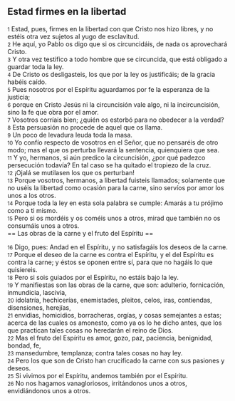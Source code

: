 == Estad firmes en la libertad ==

{{anchor|1}} <small>1</small> Estad, pues, firmes en la libertad con que Cristo nos hizo libres, y no estéis otra vez sujetos al yugo de esclavitud.<br>
{{anchor|2}} <small>2</small> He aquí, yo Pablo os digo que si os circuncidáis, de nada os aprovechará Cristo.<br>
{{anchor|3}} <small>3</small> Y otra vez testifico a todo hombre que se circuncida, que está obligado a guardar toda la ley.<br>
{{anchor|4}} <small>4</small> De Cristo os desligasteis, los que por la ley os justificáis; de la gracia habéis caído.<br>
{{anchor|5}} <small>5</small> Pues nosotros por el Espíritu aguardamos por fe la esperanza de la justicia;<br>
{{anchor|6}} <small>6</small> porque en Cristo Jesús ni la circuncisión vale algo, ni la incircuncisión, sino la fe que obra por el amor.<br>
{{anchor|7}} <small>7</small> Vosotros corríais bien; ¿quién os estorbó para no obedecer a la verdad?<br>
{{anchor|8}} <small>8</small> Esta persuasión no procede de aquel que os llama.<br>
{{anchor|9}} <small>9</small> Un poco de levadura leuda toda la masa.<br>
{{anchor|10}} <small>10</small> Yo confío respecto de vosotros en el Señor, que no pensaréis de otro modo; mas el que os perturba llevará la sentencia, quienquiera que sea.<br>
{{anchor|11}} <small>11</small> Y yo, hermanos, si aún predico la circuncisión, ¿por qué padezco persecución todavía? En tal caso se ha quitado el tropiezo de la cruz.<br>
{{anchor|12}} <small>12</small> ¡Ojalá se mutilasen los que os perturban!<br>
{{anchor|13}} <small>13</small> Porque vosotros, hermanos, a libertad fuisteis llamados; solamente que no uséis la libertad como ocasión para la carne, sino servíos por amor los unos a los otros.<br>
{{anchor|14}} <small>14</small> Porque toda la ley en esta sola palabra se cumple: Amarás a tu prójimo como a ti mismo.<br>
{{anchor|15}} <small>15</small> Pero si os mordéis y os coméis unos a otros, mirad que también no os consumáis unos a otros.<br>
== Las obras de la carne y el fruto del Espíritu ==

{{anchor|16}} <small>16</small> Digo, pues: Andad en el Espíritu, y no satisfagáis los deseos de la carne.<br>
{{anchor|17}} <small>17</small> Porque el deseo de la carne es contra el Espíritu, y el del Espíritu es contra la carne; y éstos se oponen entre sí, para que no hagáis lo que quisiereis.<br>
{{anchor|18}} <small>18</small> Pero si sois guiados por el Espíritu, no estáis bajo la ley.<br>
{{anchor|19}} <small>19</small> Y manifiestas son las obras de la carne, que son: adulterio, fornicación, inmundicia, lascivia,<br>
{{anchor|20}} <small>20</small> idolatría, hechicerías, enemistades, pleitos, celos, iras, contiendas, disensiones, herejías,<br>
{{anchor|21}} <small>21</small> envidias, homicidios, borracheras, orgías, y cosas semejantes a estas; acerca de las cuales os amonesto, como ya os lo he dicho antes, que los que practican tales cosas no heredarán el reino de Dios.<br>
{{anchor|22}} <small>22</small> Mas el fruto del Espíritu es amor, gozo, paz, paciencia, benignidad, bondad, fe,<br>
{{anchor|23}} <small>23</small> mansedumbre, templanza; contra tales cosas no hay ley.<br>
{{anchor|24}} <small>24</small> Pero los que son de Cristo han crucificado la carne con sus pasiones y deseos.<br>
{{anchor|25}} <small>25</small> Si vivimos por el Espíritu, andemos también por el Espíritu.<br>
{{anchor|26}} <small>26</small> No nos hagamos vanagloriosos, irritándonos unos a otros, envidiándonos unos a otros.<br>
